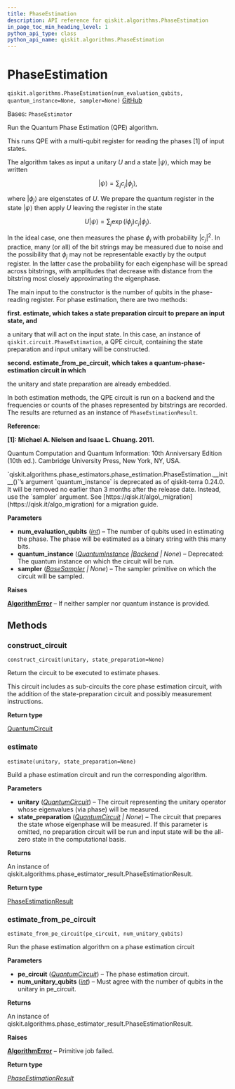 ```yaml
---
title: PhaseEstimation
description: API reference for qiskit.algorithms.PhaseEstimation
in_page_toc_min_heading_level: 1
python_api_type: class
python_api_name: qiskit.algorithms.PhaseEstimation
---
```


# PhaseEstimation

<span id="qiskit.algorithms.PhaseEstimation" />

`qiskit.algorithms.PhaseEstimation(num_evaluation_qubits, quantum_instance=None, sampler=None)` [GitHub](https://github.com/qiskit/qiskit/tree/stable/0.45/qiskit/algorithms/phase_estimators/phase_estimation.py "view source code")

Bases: `PhaseEstimator`

Run the Quantum Phase Estimation (QPE) algorithm.

This runs QPE with a multi-qubit register for reading the phases \[1] of input states.

The algorithm takes as input a unitary $U$ and a state $|\psi\rangle$, which may be written

$$
|\psi\rangle = \sum_j c_j |\phi_j\rangle,
$$

where $|\phi_j\rangle$ are eigenstates of $U$. We prepare the quantum register in the state $|\psi\rangle$ then apply $U$ leaving the register in the state

$$
U|\psi\rangle = \sum_j \exp(i \phi_j) c_j |\phi_j\rangle.
$$

In the ideal case, one then measures the phase $\phi_j$ with probability $|c_j|^2$. In practice, many (or all) of the bit strings may be measured due to noise and the possibility that $\phi_j$ may not be representable exactly by the output register. In the latter case the probability for each eigenphase will be spread across bitstrings, with amplitudes that decrease with distance from the bitstring most closely approximating the eigenphase.

The main input to the constructor is the number of qubits in the phase-reading register. For phase estimation, there are two methods:

**first. estimate, which takes a state preparation circuit to prepare an input state, and**

a unitary that will act on the input state. In this case, an instance of `qiskit.circuit.PhaseEstimation`, a QPE circuit, containing the state preparation and input unitary will be constructed.

**second. estimate\_from\_pe\_circuit, which takes a quantum-phase-estimation circuit in which**

the unitary and state preparation are already embedded.

In both estimation methods, the QPE circuit is run on a backend and the frequencies or counts of the phases represented by bitstrings are recorded. The results are returned as an instance of `PhaseEstimationResult`.

**Reference:**

**\[1]: Michael A. Nielsen and Isaac L. Chuang. 2011.**

Quantum Computation and Quantum Information: 10th Anniversary Edition (10th ed.). Cambridge University Press, New York, NY, USA.

<Admonition title="Deprecated since version 0.24.0" type="danger">
  `qiskit.algorithms.phase_estimators.phase_estimation.PhaseEstimation.__init__()`’s argument `quantum_instance` is deprecated as of qiskit-terra 0.24.0. It will be removed no earlier than 3 months after the release date. Instead, use the `sampler` argument. See [https://qisk.it/algo\_migration](https://qisk.it/algo_migration) for a migration guide.
</Admonition>

**Parameters**

*   **num\_evaluation\_qubits** ([*int*](https://docs.python.org/3/library/functions.html#int "(in Python v3.12)")) – The number of qubits used in estimating the phase. The phase will be estimated as a binary string with this many bits.
*   **quantum\_instance** ([*QuantumInstance*](qiskit.utils.QuantumInstance "qiskit.utils.QuantumInstance")  *|*[*Backend*](qiskit.providers.Backend "qiskit.providers.Backend") *| None*) – Deprecated: The quantum instance on which the circuit will be run.
*   **sampler** ([*BaseSampler*](qiskit.primitives.BaseSampler "qiskit.primitives.BaseSampler") *| None*) – The sampler primitive on which the circuit will be sampled.

**Raises**

[**AlgorithmError**](algorithms#qiskit.algorithms.AlgorithmError "qiskit.algorithms.AlgorithmError") – If neither sampler nor quantum instance is provided.

## Methods

### construct\_circuit

<span id="qiskit.algorithms.PhaseEstimation.construct_circuit" />

`construct_circuit(unitary, state_preparation=None)`

Return the circuit to be executed to estimate phases.

This circuit includes as sub-circuits the core phase estimation circuit, with the addition of the state-preparation circuit and possibly measurement instructions.

**Return type**

[QuantumCircuit](qiskit.circuit.QuantumCircuit "qiskit.circuit.QuantumCircuit")

### estimate

<span id="qiskit.algorithms.PhaseEstimation.estimate" />

`estimate(unitary, state_preparation=None)`

Build a phase estimation circuit and run the corresponding algorithm.

**Parameters**

*   **unitary** ([*QuantumCircuit*](qiskit.circuit.QuantumCircuit "qiskit.circuit.QuantumCircuit")) – The circuit representing the unitary operator whose eigenvalues (via phase) will be measured.
*   **state\_preparation** ([*QuantumCircuit*](qiskit.circuit.QuantumCircuit "qiskit.circuit.QuantumCircuit") *| None*) – The circuit that prepares the state whose eigenphase will be measured. If this parameter is omitted, no preparation circuit will be run and input state will be the all-zero state in the computational basis.

**Returns**

An instance of qiskit.algorithms.phase\_estimator\_result.PhaseEstimationResult.

**Return type**

[PhaseEstimationResult](qiskit.algorithms.PhaseEstimationResult "qiskit.algorithms.PhaseEstimationResult")

### estimate\_from\_pe\_circuit

<span id="qiskit.algorithms.PhaseEstimation.estimate_from_pe_circuit" />

`estimate_from_pe_circuit(pe_circuit, num_unitary_qubits)`

Run the phase estimation algorithm on a phase estimation circuit

**Parameters**

*   **pe\_circuit** ([*QuantumCircuit*](qiskit.circuit.QuantumCircuit "qiskit.circuit.quantumcircuit.QuantumCircuit")) – The phase estimation circuit.
*   **num\_unitary\_qubits** ([*int*](https://docs.python.org/3/library/functions.html#int "(in Python v3.12)")) – Must agree with the number of qubits in the unitary in pe\_circuit.

**Returns**

An instance of qiskit.algorithms.phase\_estimator\_result.PhaseEstimationResult.

**Raises**

[**AlgorithmError**](algorithms#qiskit.algorithms.AlgorithmError "qiskit.algorithms.AlgorithmError") – Primitive job failed.

**Return type**

[*PhaseEstimationResult*](qiskit.algorithms.PhaseEstimationResult "qiskit.algorithms.phase_estimators.phase_estimation_result.PhaseEstimationResult")

